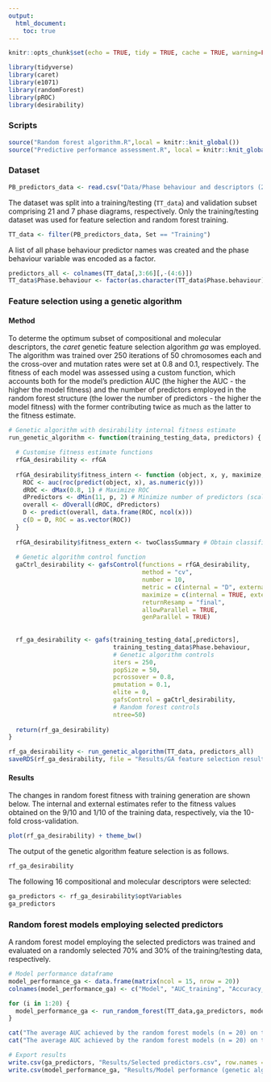 ```yaml
---
output:
  html_document:
    toc: true
---
```


```r
knitr::opts_chunk$set(echo = TRUE, tidy = TRUE, cache = TRUE, warning=FALSE, message=FALSE)
```

```r
library(tidyverse)
library(caret)
library(e1071)
library(randomForest)
library(pROC)
library(desirability)
```

### Scripts
```r
source("Random forest algorithm.R",local = knitr::knit_global())
source("Predictive performance assessment.R", local = knitr::knit_global())
```

### Dataset
```r
PB_predictors_data <- read.csv("Data/Phase behaviour and descriptors (25 pc step).csv")
```

The dataset was split into a training/testing (`TT_data`) and validation subset comprising 21 and 7 phase diagrams, respectively. Only the training/testing dataset was used for feature selection and random forest training.
```r
TT_data <- filter(PB_predictors_data, Set == "Training")
```

A list of all phase behaviour predictor names was created and the phase behaviour variable was encoded as a factor.
```r
predictors_all <- colnames(TT_data[,3:66][,-(4:6)])
TT_data$Phase.behaviour <- factor(as.character(TT_data$Phase.behaviour))
```

### Feature selection using a genetic algorithm
#### Method 
To determe the optimum subset of compositional and molecular descriptors, the *caret* genetic feature selection algorithm *ga* was employed. The algorithm was trained over 250 iterations of 50 chromosomes each and the cross-over and mutation rates were set at 0.8 and 0.1, respectively. The fitness of each model was assessed using a custom function, which accounts both for the model's prediction AUC (the higher the AUC - the higher the model fitness) and the number of predictors employed in the random forest structure (the lower the number of predictors - the higher the model fitness) with the former contributing twice as much as the latter to the fitness estimate.

```r
# Genetic algorithm with desirability internal fitness estimate 
run_genetic_algorithm <- function(training_testing_data, predictors) {

  # Customise fitness estimate functions
  rfGA_desirability <- rfGA
  
  rfGA_desirability$fitness_intern <- function (object, x, y, maximize, p) {
    ROC <- auc(roc(predict(object, x), as.numeric(y)))
    dROC <- dMax(0.8, 1) # Maximize ROC 
    dPredictors <- dMin(11, p, 2) # Minimize number of predictors (scaling factor 2)
    overall <- dOverall(dROC, dPredictors)
    D <- predict(overall, data.frame(ROC, ncol(x)))
    c(D = D, ROC = as.vector(ROC))
  }
  
  rfGA_desirability$fitness_extern <- twoClassSummary # Obtain classification performance metrics
  
  # Genetic algorithm control function
  gaCtrl_desirability <- gafsControl(functions = rfGA_desirability,
                                     method = "cv",
                                     number = 10, 
                                     metric = c(internal = "D", external = "ROC"),
                                     maximize = c(internal = TRUE, external = TRUE),
                                     returnResamp = "final",
                                     allowParallel = TRUE, 
                                     genParallel = TRUE)
  
  
  rf_ga_desirability <- gafs(training_testing_data[,predictors],
                             training_testing_data$Phase.behaviour, 
                             # Genetic algorithm controls
                             iters = 250,
                             popSize = 50,
                             pcrossover = 0.8,
                             pmutation = 0.1, 
                             elite = 0, 
                             gafsControl = gaCtrl_desirability,
                             # Random forest controls
                             ntree=50)
  
  return(rf_ga_desirability)
}  
```
```r
rf_ga_desirability <- run_genetic_algorithm(TT_data, predictors_all)
saveRDS(rf_ga_desirability, file = "Results/GA feature selection results (250, 50, 0.8, 0.1, 0).RDS") 
```
#### Results
The changes in random forest fitness with training generation are shown below. The internal and external estimates refer to the fitness values obtained on the 9/10 and 1/10 of the training data, respectively, via the 10-fold cross-validation.
```r
plot(rf_ga_desirability) + theme_bw()
```
The output of the genetic algorithm feature selection is as follows. 
```r
rf_ga_desirability
```

The following 16 compositional and molecular descriptors were selected:
```r
ga_predictors <- rf_ga_desirability$optVariables
ga_predictors
```
### Random forest models employing selected predictors

A random forest model employing the selected predictors was trained and evaluated on a randomly selected 70% and 30% of the training/testing data, respectively.
```r
# Model performance dataframe
model_performance_ga <- data.frame(matrix(ncol = 15, nrow = 20))
colnames(model_performance_ga) <- c("Model", "AUC_training", "Accuracy_training", "Kappa_training", "Sensitivity_training", "Specificity_training", "Precision_training", "Fscore_training", "AUC_testing", "Accuracy_testing", "Kappa_testing", "Sensitivity_testing", "Specificity_testing", "Precision_testing", "Fscore_testing")
```

```r
for (i in 1:20) {
  model_performance_ga <- run_random_forest(TT_data,ga_predictors, model_performance_ga, "RF - GA predictors", i)
}
```

```r
cat("The average AUC achieved by the random forest models (n = 20) on the training data was", round(mean(model_performance_ga$AUC_training),4), "±", round(sd(model_performance_ga$AUC_training),4), "\n")
cat("The average AUC achieved by the random forest models (n = 20) on the testing data was", round(mean(model_performance_ga$AUC_testing), 4), "±", round(sd(model_performance_ga$AUC_testing),4), "\n")
```


```r
# Export results
write.csv(ga_predictors, "Results/Selected predictors.csv", row.names = FALSE)
write.csv(model_performance_ga, "Results/Model performance (genetic algortihm).csv", row.names = FALSE)
```